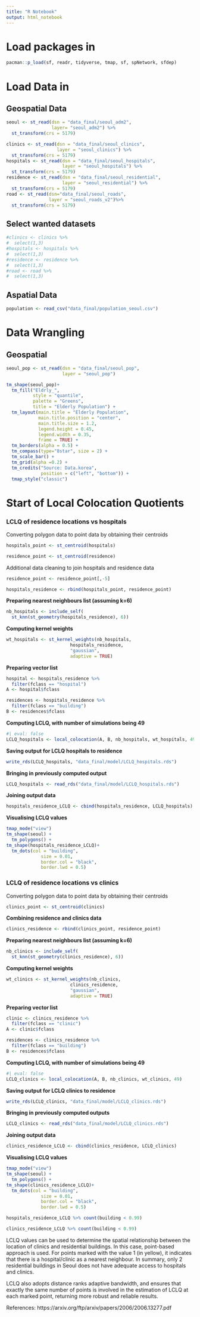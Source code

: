 ---
title: "R Notebook"
output: html_notebook
---

# Load packages in

```{r}
pacman::p_load(sf, readr, tidyverse, tmap, sf, spNetwork, sfdep)
```

# Load Data in

## Geospatial Data

```{r}
seoul <- st_read(dsn = "data_final/seoul_adm2",
                 layer= "seoul_adm2") %>%
  st_transform(crs = 5179)
```

```{r}
clinics <- st_read(dsn = "data_final/seoul_clinics",
                   layer = "seoul_clinics") %>%
  st_transform(crs = 5179)
hospitals <- st_read(dsn = "data_final/seoul_hospitals",
                     layer = "seoul_hospitals") %>%
  st_transform(crs = 5179)
residence <- st_read(dsn = "data_final/seoul_residential",
                     layer = "seoul_residential") %>%
  st_transform(crs = 5179)
road <- st_read(dsn="data_final/seoul_roads",
                layer = "seoul_roads_v2")%>%
  st_transform(crs = 5179)
```

## Select wanted datasets

```{r}
#clinics <- clinics %>%
#  select(1,3)
#hospitals <- hospitals %>%
#  select(1,3)
#residence <- residence %>%
#  select(1,3)
#road <- road %>%
#  select(1,3)
```

## Aspatial Data

```{r}
population <- read_csv("data_final/population_seoul.csv")
```

# Data Wrangling

## Geospatial

```{r, eval = FALSE}
seoul_pop <- st_read(dsn = "data_final/seoul_pop",
                     layer = "seoul_pop")
```

```{r}
tm_shape(seoul_pop)+
  tm_fill("Eldrly_", 
          style = "quantile", 
          palette = "Greens",
          title = "Elderly Population") +
  tm_layout(main.title = "Elderly Population",
            main.title.position = "center",
            main.title.size = 1.2,
            legend.height = 0.45, 
            legend.width = 0.35,
            frame = TRUE) +
  tm_borders(alpha = 0.5) +
  tm_compass(type="8star", size = 2) +
  tm_scale_bar() +
  tm_grid(alpha =0.2) +
  tm_credits("Source: Data.korea", 
             position = c("left", "bottom")) +
  tmap_style("classic")
```

# Start of **Local Colocation Quotients**

### LCLQ of residence locations vs hospitals

Converting polygon data to point data by obtaining their centroids

```{r}
hospitals_point <- st_centroid(hospitals)
```

```{r}
residence_point <- st_centroid(residence)
```

Additional data cleaning to join hospitals and residence data

```{r}
residence_point <- residence_point[,-5]
```

```{r}
hospitals_residence <- rbind(hospitals_point, residence_point)
```

**Preparing nearest neighbours list (assuming k=6)**

```{r}
nb_hospitals <- include_self(
  st_knn(st_geometry(hospitals_residence), 6))
```

**Computing kernel weights**

```{r}
wt_hospitals <- st_kernel_weights(nb_hospitals, 
                        hospitals_residence, 
                        "gaussian", 
                        adaptive = TRUE)
```

**Preparing vector list**

```{r}
hospital <- hospitals_residence %>%
  filter(fclass == "hospital")
A <- hospital$fclass
```

```{r}
residences <- hospitals_residence %>%
  filter(fclass == "building")
B <- residences$fclass
```

**Computing LCLQ, with number of simulations being 49**

```{r}
#| eval: false
LCLQ_hospitals <- local_colocation(A, B, nb_hospitals, wt_hospitals, 49)
```

**Saving output for LCLQ hospitals to residence**

```{r}
write_rds(LCLQ_hospitals, "data_final/model/LCLQ_hospitals.rds")
```

**Bringing in previously computed output**

```{r}
LCLQ_hospitals <- read_rds("data_final/model/LCLQ_hospitals.rds")
```

**Joining output data**

```{r}
hospitals_residence_LCLQ <- cbind(hospitals_residence, LCLQ_hospitals)
```

**Visualising LCLQ values**

```{r}
tmap_mode("view")
tm_shape(seoul) +
  tm_polygons() +
tm_shape(hospitals_residence_LCLQ)+ 
  tm_dots(col = "building",
             size = 0.01,
             border.col = "black",
             border.lwd = 0.5)
```

### LCLQ of residence locations vs clinics

Converting polygon data to point data by obtaining their centroids

```{r}
clinics_point <- st_centroid(clinics)
```

**Combining residence and clinics data**

```{r}
clinics_residence <- rbind(clinics_point, residence_point)
```

**Preparing nearest neighbours list (assuming k=6)**

```{r}
nb_clinics <- include_self(
  st_knn(st_geometry(clinics_residence), 6))
```

**Computing kernel weights**

```{r}
wt_clinics <- st_kernel_weights(nb_clinics, 
                        clinics_residence, 
                        "gaussian", 
                        adaptive = TRUE)
```

**Preparing vector list**

```{r}
clinic <- clinics_residence %>%
  filter(fclass == "clinic")
A <- clinic$fclass
```

```{r}
residences <- clinics_residence %>%
  filter(fclass == "building")
B <- residences$fclass
```

**Computing LCLQ, with number of simulations being 49**

```{r}
#| eval: false
LCLQ_clinics <- local_colocation(A, B, nb_clinics, wt_clinics, 49)
```

**Saving output for LCLQ clinics to residence**

```{r}
write_rds(LCLQ_clinics, "data_final/model/LCLQ_clinics.rds")
```

**Bringing in previously computed outputs**

```{r}
LCLQ_clinics <- read_rds("data_final/model/LCLQ_clinics.rds")
```

**Joining output data**

```{r}
clinics_residence_LCLQ <- cbind(clinics_residence, LCLQ_clinics)
```

**Visualising LCLQ values**

```{r}
tmap_mode("view")
tm_shape(seoul) +
  tm_polygons() +
tm_shape(clinics_residence_LCLQ)+ 
  tm_dots(col = "building",
             size = 0.01,
             border.col = "black",
             border.lwd = 0.5)
```

```{r}
hospitals_residence_LCLQ %>% count(building < 0.99)
```

```{r}
clinics_residence_LCLQ %>% count(building < 0.99)
```

LCLQ values can be used to determine the spatial relationship between the location of clinics and residential buildings. In this case, point-based approach is used. For points marked with the value 1 (in yellow), it indicates that there is a hospital/clinic as a nearest neighbour. In summary, only 2 residential buildings in Seoul does not have adequate access to hospitals and clinics.

LCLQ also adopts distance ranks adaptive bandwidth, and ensures that exactly the same number of points is involved in the estimation of LCLQ at each marked point, returning more robust and reliable results.

References: https://arxiv.org/ftp/arxiv/papers/2006/2006.13277.pdf











